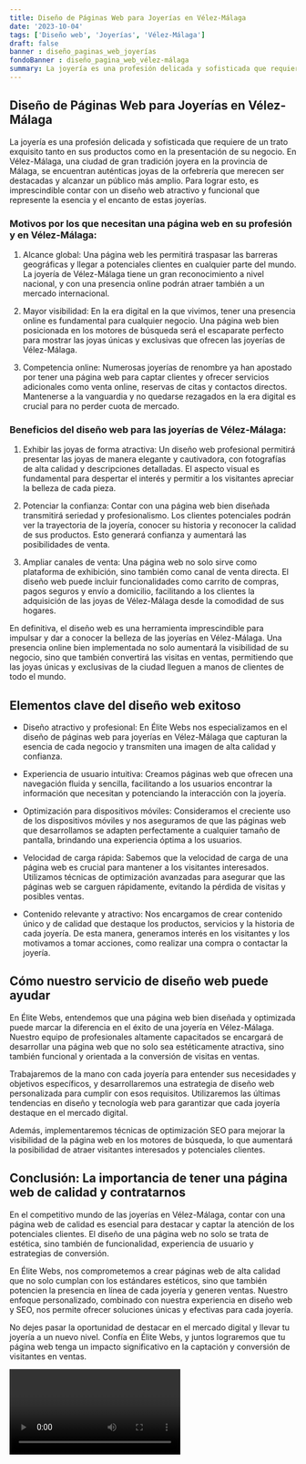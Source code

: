 ```yaml
---
title: Diseño de Páginas Web para Joyerías en Vélez-Málaga
date: '2023-10-04'
tags: ['Diseño web', 'Joyerías', 'Vélez-Málaga']
draft: false
banner : diseño_paginas_web_joyerías
fondoBanner : diseño_pagina_web_vélez-málaga
summary: La joyería es una profesión delicada y sofisticada que requiere de un trato exquisito tanto en sus productos como en la presentación de su negocio. En VélezMálaga, una ciudad de gran tradición joyera en la provincia de Málaga, se encuentran auténticas joyas de la orfebrería que merecen ser destacadas y alcanzar un público más amplio. Para lograr esto, es imprescindible contar con un diseño web atractivo y funcional que represente la esencia y el encanto de estas joyerías.
---
```


## Diseño de Páginas Web para Joyerías en Vélez-Málaga

La joyería es una profesión delicada y sofisticada que requiere de un trato exquisito tanto en sus productos como en la presentación de su negocio. En Vélez-Málaga, una ciudad de gran tradición joyera en la provincia de Málaga, se encuentran auténticas joyas de la orfebrería que merecen ser destacadas y alcanzar un público más amplio. Para lograr esto, es imprescindible contar con un diseño web atractivo y funcional que represente la esencia y el encanto de estas joyerías.

### Motivos por los que necesitan una página web en su profesión y en Vélez-Málaga:

1. Alcance global: Una página web les permitirá traspasar las barreras geográficas y llegar a potenciales clientes en cualquier parte del mundo. La joyería de Vélez-Málaga tiene un gran reconocimiento a nivel nacional, y con una presencia online podrán atraer también a un mercado internacional.

2. Mayor visibilidad: En la era digital en la que vivimos, tener una presencia online es fundamental para cualquier negocio. Una página web bien posicionada en los motores de búsqueda será el escaparate perfecto para mostrar las joyas únicas y exclusivas que ofrecen las joyerías de Vélez-Málaga.

3. Competencia online: Numerosas joyerías de renombre ya han apostado por tener una página web para captar clientes y ofrecer servicios adicionales como venta online, reservas de citas y contactos directos. Mantenerse a la vanguardia y no quedarse rezagados en la era digital es crucial para no perder cuota de mercado.

### Beneficios del diseño web para las joyerías de Vélez-Málaga:

1. Exhibir las joyas de forma atractiva: Un diseño web profesional permitirá presentar las joyas de manera elegante y cautivadora, con fotografías de alta calidad y descripciones detalladas. El aspecto visual es fundamental para despertar el interés y permitir a los visitantes apreciar la belleza de cada pieza.

2. Potenciar la confianza: Contar con una página web bien diseñada transmitirá seriedad y profesionalismo. Los clientes potenciales podrán ver la trayectoria de la joyería, conocer su historia y reconocer la calidad de sus productos. Esto generará confianza y aumentará las posibilidades de venta.

3. Ampliar canales de venta: Una página web no solo sirve como plataforma de exhibición, sino también como canal de venta directa. El diseño web puede incluir funcionalidades como carrito de compras, pagos seguros y envío a domicilio, facilitando a los clientes la adquisición de las joyas de Vélez-Málaga desde la comodidad de sus hogares.

En definitiva, el diseño web es una herramienta imprescindible para impulsar y dar a conocer la belleza de las joyerías en Vélez-Málaga. Una presencia online bien implementada no solo aumentará la visibilidad de su negocio, sino que también convertirá las visitas en ventas, permitiendo que las joyas únicas y exclusivas de la ciudad lleguen a manos de clientes de todo el mundo.

<GifSeo />

<Cta />

## Elementos clave del diseño web exitoso

- Diseño atractivo y profesional: En Élite Webs nos especializamos en el diseño de páginas web para joyerías en Vélez-Málaga que capturan la esencia de cada negocio y transmiten una imagen de alta calidad y confianza.

- Experiencia de usuario intuitiva: Creamos páginas web que ofrecen una navegación fluida y sencilla, facilitando a los usuarios encontrar la información que necesitan y potenciando la interacción con la joyería.

- Optimización para dispositivos móviles: Consideramos el creciente uso de los dispositivos móviles y nos aseguramos de que las páginas web que desarrollamos se adapten perfectamente a cualquier tamaño de pantalla, brindando una experiencia óptima a los usuarios.

- Velocidad de carga rápida: Sabemos que la velocidad de carga de una página web es crucial para mantener a los visitantes interesados. Utilizamos técnicas de optimización avanzadas para asegurar que las páginas web se carguen rápidamente, evitando la pérdida de visitas y posibles ventas.

- Contenido relevante y atractivo: Nos encargamos de crear contenido único y de calidad que destaque los productos, servicios y la historia de cada joyería. De esta manera, generamos interés en los visitantes y los motivamos a tomar acciones, como realizar una compra o contactar la joyería.

## Cómo nuestro servicio de diseño web puede ayudar

En Élite Webs, entendemos que una página web bien diseñada y optimizada puede marcar la diferencia en el éxito de una joyería en Vélez-Málaga. Nuestro equipo de profesionales altamente capacitados se encargará de desarrollar una página web que no solo sea estéticamente atractiva, sino también funcional y orientada a la conversión de visitas en ventas.

Trabajaremos de la mano con cada joyería para entender sus necesidades y objetivos específicos, y desarrollaremos una estrategia de diseño web personalizada para cumplir con esos requisitos. Utilizaremos las últimas tendencias en diseño y tecnología web para garantizar que cada joyería destaque en el mercado digital.

Además, implementaremos técnicas de optimización SEO para mejorar la visibilidad de la página web en los motores de búsqueda, lo que aumentará la posibilidad de atraer visitantes interesados y potenciales clientes.

## Conclusión: La importancia de tener una página web de calidad y contratarnos

En el competitivo mundo de las joyerías en Vélez-Málaga, contar con una página web de calidad es esencial para destacar y captar la atención de los potenciales clientes. El diseño de una página web no solo se trata de estética, sino también de funcionalidad, experiencia de usuario y estrategias de conversión.

En Élite Webs, nos comprometemos a crear páginas web de alta calidad que no solo cumplan con los estándares estéticos, sino que también potencien la presencia en línea de cada joyería y generen ventas. Nuestro enfoque personalizado, combinado con nuestra experiencia en diseño web y SEO, nos permite ofrecer soluciones únicas y efectivas para cada joyería.

No dejes pasar la oportunidad de destacar en el mercado digital y llevar tu joyería a un nuevo nivel. Confía en Élite Webs, y juntos lograremos que tu página web tenga un impacto significativo en la captación y conversión de visitantes en ventas.

<Video />

<CtaBot job='Joyerías' city='Vélez-Málaga'/>

<Gmaps query='Vélez-Málaga+españa+maps' />